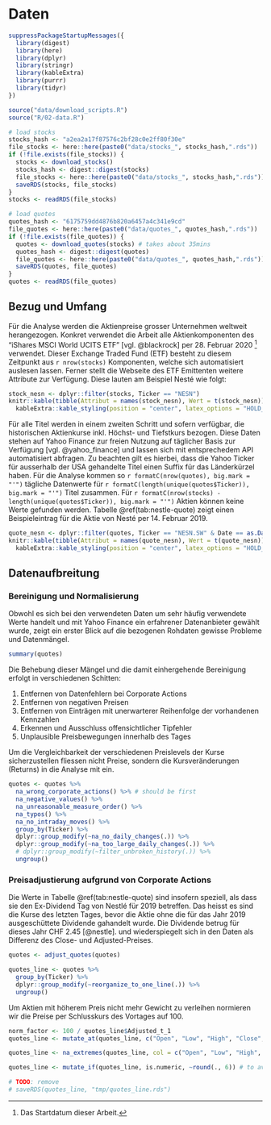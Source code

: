 # Daten

```r

suppressPackageStartupMessages({
  library(digest)
  library(here)
  library(dplyr)
  library(stringr)
  library(kableExtra)
  library(purrr)
  library(tidyr)
})

source("data/download_scripts.R")
source("R/02-data.R")

# load stocks
stocks_hash <- "a2ea2a17f87576c2bf28c0e2ff80f30e"
file_stocks <- here::here(paste0("data/stocks_", stocks_hash,".rds"))
if (!file.exists(file_stocks)) {
  stocks <- download_stocks() 
  stocks_hash <- digest::digest(stocks)
  file_stocks <- here::here(paste0("data/stocks_", stocks_hash,".rds"))
  saveRDS(stocks, file_stocks)
}
stocks <- readRDS(file_stocks)

# load quotes
quotes_hash <- "6175759dd4876b820a6457a4c341e9cd"
file_quotes <- here::here(paste0("data/quotes_", quotes_hash,".rds"))
if (!file.exists(file_quotes)) {
  quotes <- download_quotes(stocks) # takes about 35mins
  quotes_hash <- digest::digest(quotes)
  file_quotes <- here::here(paste0("data/quotes_", quotes_hash,".rds"))
  saveRDS(quotes, file_quotes)
}
quotes <- readRDS(file_quotes)
```

## Bezug und Umfang

Für die Analyse werden die Aktienpreise grosser Unternehmen weltweit herangezogen. Konkret verwendet die Arbeit alle Aktienkomponenten des "iShares MSCI World UCITS ETF" [vgl. @blackrock] per 28. Februar 2020 ^[Das Startdatum dieser Arbeit.] verwendet. Dieser Exchange Traded Fund (ETF) besteht zu diesem Zeitpunkt aus `r nrow(stocks)` Komponenten, welche sich automatisiert auslesen lassen. Ferner stellt die Webseite des ETF Emittenten weitere Attribute zur Verfügung. Diese lauten am Beispiel Nesté wie folgt:

``` r
stock_nesn <- dplyr::filter(stocks, Ticker == "NESN")
knitr::kable(tibble(Attribut = names(stock_nesn), Wert = t(stock_nesn)), caption = "Attribute der Nestlé Aktie per 28. Februar 2020") %>%
  kableExtra::kable_styling(position = "center", latex_options = "HOLD_position")
```


Für alle Titel werden in einem zweiten Schritt und sofern verfügbar, die historischen Aktienkurse inkl. Höchst- und Tiefstkurs bezogen. Diese Daten stehen auf Yahoo Finance zur freien Nutzung auf täglicher Basis zur Verfügung [vgl. @yahoo_finance] und lassen sich mit entsprechedem API automatisiert abfragen. Zu beachten gilt es hierbei, dass die Yahoo Ticker für ausserhalb der USA gehandelte Titel einen Suffix für das Länderkürzel haben. Für die Analyse kommen so `r formatC(nrow(quotes), big.mark = "'")` tägliche Datenwerte für `r formatC(length(unique(quotes$Ticker)), big.mark = "'")` Titel zusammen. Für `r formatC(nrow(stocks) - length(unique(quotes$Ticker)), big.mark = "'")` Aktien können keine Werte gefunden werden. Tabelle \@ref(tab:nestle-quote) zeigt einen Beispieleintrag für die Aktie von Nesté per 14. Februar 2019. 

``` r
quote_nesn <- dplyr::filter(quotes, Ticker == "NESN.SW" & Date == as.Date("2019-04-12"))
knitr::kable(tibble(Attribut = names(quote_nesn), Wert = t(quote_nesn)), caption = "Kursinformationen der Nesté Aktie per 12. April 2019") %>%
  kableExtra::kable_styling(position = "center", latex_options = "HOLD_position")
```


## Datenaufbreitung

### Bereinigung und Normalisierung
Obwohl es sich bei den verwendeten Daten um sehr häufig verwendete Werte handelt und mit Yahoo Finance ein erfahrener Datenanbieter gewählt wurde, zeigt ein erster Blick auf die bezogenen Rohdaten gewisse Probleme und Datenmängel.

```r
summary(quotes)
```

Die Behebung dieser Mängel und die damit einhergehende Bereinigung erfolgt in verschiedenen Schitten:

1. Entfernen von Datenfehlern bei Corporate Actions
1. Entfernen von negativen Preisen
1. Entfernen von Einträgen mit unerwarterer Reihenfolge der vorhandenen Kennzahlen
1. Erkennen und Ausschluss offensichtlicher Tipfehler
1. Unplausible Preisbewegungen innerhalb des Tages
  

Um die Vergleichbarkeit der verschiedenen Preislevels der Kurse sicherzustellen fliessen nicht Preise, sondern die Kursveränderungen (Returns) in die Analyse mit ein. 



```r
quotes <- quotes %>%
  na_wrong_corporate_actions() %>% # should be first
  na_negative_values() %>%
  na_unreasonable_measure_order() %>%
  na_typos() %>%
  na_no_intraday_moves() %>%
  group_by(Ticker) %>%
  dplyr::group_modify(~na_no_daily_changes(.)) %>%
  dplyr::group_modify(~na_too_large_daily_changes(.)) %>%
  # dplyr::group_modify(~filter_unbroken_history(.)) %>%
  ungroup()

```



### Preisadjustierung aufgrund von Corporate Actions

Die Werte in Tabelle \@ref(tab:nestle-quote) sind insofern speziell, als dass sie den Ex-Dividend Tag von Nestlé für 2019 betreffen. Das heisst es sind die Kurse des letzten Tages, bevor die Aktie ohne die für das Jahr 2019 ausgeschüttete Dividende gahandelt wurde. Die Dividende betrug für dieses Jahr CHF 2.45 [@nestle]. und wiederspiegelt sich in den Daten als Differenz des Close- und Adjusted-Preises. 



```r
quotes <- adjust_quotes(quotes)
```





```r
quotes_line <- quotes %>%
  group_by(Ticker) %>%
  dplyr::group_modify(~reorganize_to_one_line(.)) %>%
  ungroup()
```



Um Aktien mit höherem Preis nicht mehr Gewicht zu verleihen normieren wir die Preise per Schlusskurs des Vortages auf 100.

```r
norm_factor <- 100 / quotes_line$Adjusted_t_1
quotes_line <- mutate_at(quotes_line, c("Open", "Low", "High", "Close", "Adjusted_t", "Adjusted_t_1"),  ~norm_factor * .)

```

``` r
quotes_line <- na_extremes(quotes_line, col = c("Open", "Low", "High", "Close", "Adjusted_t"), tail = 0.01)

```


```r
quotes_line <- mutate_if(quotes_line, is.numeric, ~round(., 6)) # to avoid problems because of system accurracy
```


```r
# TODO: remove
# saveRDS(quotes_line, "tmp/quotes_line.rds")
```

